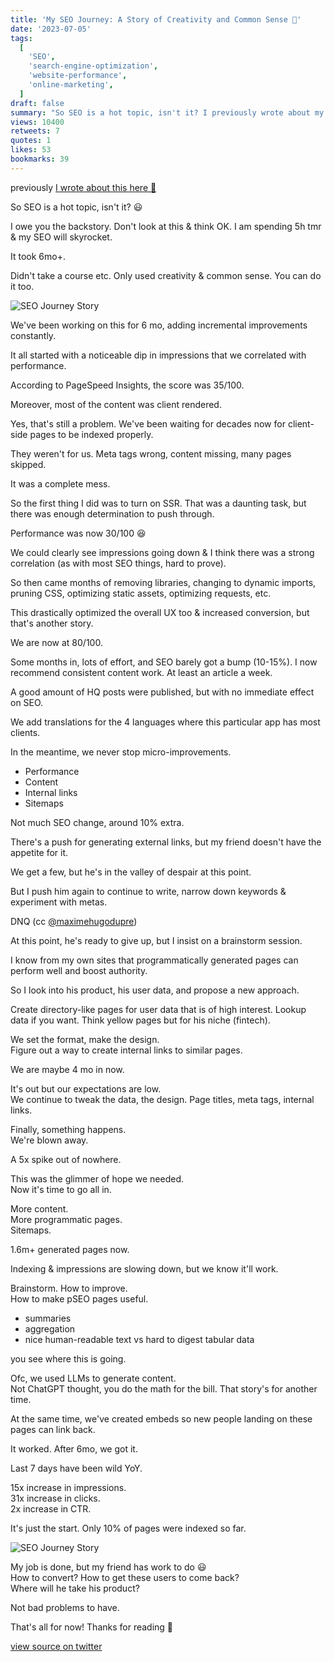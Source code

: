 ```yaml
---
title: 'My SEO Journey: A Story of Creativity and Common Sense 🚀'
date: '2023-07-05'
tags:
  [
    'SEO',
    'search-engine-optimization',
    'website-performance',
    'online-marketing',
  ]
draft: false
summary: "So SEO is a hot topic, isn't it? I previously wrote about my friend which I have helped with SEO. I feel like I owe you the backstory, so here it is."
views: 10400
retweets: 7
quotes: 1
likes: 53
bookmarks: 39
---
```


previously [I wrote about this here 👀](/articles/thoughts/friends-seo-journey-and-google-search-console-part-two)

<ContentPieceWrapper>
So SEO is a hot topic, isn't it? 😃

I owe you the backstory. Don't look at this & think OK. I am spending 5h tmr & my SEO will skyrocket.

It took 6mo+.

Didn't take a course etc. Only used creativity & common sense. You can do it too.

![SEO Journey Story](/static/images/friends-seo-and-google-search-console-activity-two.jpeg)

</ContentPieceWrapper>

<ContentPieceWrapper>

We've been working on this for 6 mo, adding incremental improvements constantly.

It all started with a noticeable dip in impressions that we correlated with performance.

According to PageSpeed Insights, the score was 35/100.

</ContentPieceWrapper>

<ContentPieceWrapper>

Moreover, most of the content was client rendered.

Yes, that's still a problem. We've been waiting for decades now for client-side pages to be indexed properly.

They weren't for us.
Meta tags wrong, content missing, many pages skipped.

It was a complete mess.

</ContentPieceWrapper>

<ContentPieceWrapper>

So the first thing I did was to turn on SSR. That was a daunting task, but there was enough determination to push through.

Performance was now 30/100 😆

We could clearly see impressions going down & I think there was a strong correlation (as with most SEO things, hard to prove).

</ContentPieceWrapper>

<ContentPieceWrapper>

So then came months of removing libraries, changing to dynamic imports, pruning CSS, optimizing static assets, optimizing requests, etc.

This drastically optimized the overall UX too & increased conversion, but that's another story.

We are now at 80/100.

</ContentPieceWrapper>

<ContentPieceWrapper>

Some months in, lots of effort, and SEO barely got a bump (10-15%).
I now recommend consistent content work. At least an article a week.

A good amount of HQ posts were published, but with no immediate effect on SEO.

</ContentPieceWrapper>

<ContentPieceWrapper>

We add translations for the 4 languages where this particular app has most clients.

In the meantime, we never stop micro-improvements.

- Performance
- Content
- Internal links
- Sitemaps

Not much SEO change, around 10% extra.

</ContentPieceWrapper>

<ContentPieceWrapper>

There's a push for generating external links, but my friend doesn't have the appetite for it.

We get a few, but he's in the valley of despair at this point.

But I push him again to continue to write, narrow down keywords & experiment with metas.

DNQ (cc [@maximehugodupre](https://twitter.com/maximehugodupre))

</ContentPieceWrapper>

<ContentPieceWrapper>

At this point, he's ready to give up, but I insist on a brainstorm session.

I know from my own sites that programmatically generated pages can perform well and boost authority.

So I look into his product, his user data, and propose a new approach.

</ContentPieceWrapper>

<ContentPieceWrapper>

Create directory-like pages for user data that is of high interest. Lookup data if you want. Think yellow pages but for his niche (fintech).

We set the format, make the design.<br/>
Figure out a way to create internal links to similar pages.

We are maybe 4 mo in now.

</ContentPieceWrapper>

<ContentPieceWrapper>

It's out but our expectations are low.<br/>
We continue to tweak the data, the design. Page titles, meta tags, internal links.

Finally, something happens.<br/>
We're blown away.

A 5x spike out of nowhere.

</ContentPieceWrapper>

<ContentPieceWrapper>

This was the glimmer of hope we needed.<br/>
Now it's time to go all in.

More content.<br/>
More programmatic pages.<br/>
Sitemaps.

1.6m+ generated pages now.

Indexing & impressions are slowing down, but we know it'll work.

</ContentPieceWrapper>

<ContentPieceWrapper>

Brainstorm. How to improve.<br/>
How to make pSEO pages useful.

- summaries
- aggregation
- nice human-readable text vs hard to digest tabular data

you see where this is going.

</ContentPieceWrapper>

<ContentPieceWrapper>

Ofc, we used LLMs to generate content.<br/>
Not ChatGPT thought, you do the math for the bill. That story's for another time.

At the same time, we've created embeds so new people landing on these pages can link back.

It worked. After 6mo, we got it.

</ContentPieceWrapper>

<ContentPieceWrapper>

Last 7 days have been wild YoY.

15x increase in impressions.<br/>
31x increase in clicks.<br/>
2x increase in CTR.

It's just the start. Only 10% of pages were indexed so far.

![SEO Journey Story](/static/images/friends-seo-and-google-search-console-activity-four.jpeg)

</ContentPieceWrapper>

<ContentPieceWrapper>

My job is done, but my friend has work to do 😃<br/>
How to convert? How to get these users to come back?<br/>
Where will he take his product?

Not bad problems to have.

That's all for now! Thanks for reading 🙏

</ContentPieceWrapper>

[view source on twitter](https://twitter.com/d4m1n/status/1676694989483528192)
